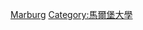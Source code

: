 {{Commonscat|Alumni of the University of Marburg}}

[[Category:德國大學校友|Marburg]]
[[Category:馬爾堡大學|Category:馬爾堡大學]]